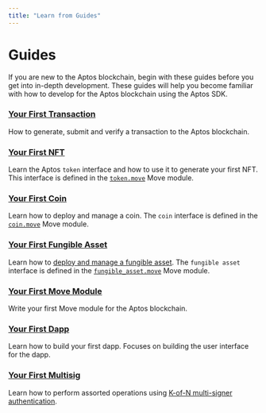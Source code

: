 ```yaml
---
title: "Learn from Guides"
---
```


# Guides

If you are new to the Aptos blockchain, begin with these guides before you get into in-depth development. These guides will help you become familiar with how to develop for the Aptos blockchain using the Aptos SDK.

### [Your First Transaction](guides/first-transaction.mdx)

How to generate, submit and verify a transaction to the Aptos blockchain.

### [Your First NFT](guides/your-first-nft.mdx)

Learn the Aptos `token` interface and how to use it to generate your first NFT. This interface is defined in the [`token.move`](https://github.com/aptos-labs/aptos-core/blob/main/aptos-move/framework/aptos-token/sources/token.move) Move module.

### [Your First Coin](guides/first-coin.mdx)

Learn how to deploy and manage a coin. The `coin` interface is defined in the [`coin.move`](https://github.com/aptos-labs/aptos-core/blob/main/aptos-move/framework/aptos-framework/sources/coin.move) Move module.

### [Your First Fungible Asset](guides/first-fungible-asset.mdx)

Learn how to [deploy and manage a fungible asset](guides/first-fungible-asset.mdx). The `fungible asset` interface is defined in the [`fungible_asset.move`](https://github.com/aptos-labs/aptos-core/blob/main/aptos-move/framework/aptos-framework/sources/fungible_asset.move) Move module.

### [Your First Move Module](guides/first-move-module.mdx)

Write your first Move module for the Aptos blockchain.

### [Your First Dapp](guides/build-e2e-dapp.mdx)

Learn how to build your first dapp. Focuses on building the user interface for the dapp.

### [Your First Multisig](guides/first-multisig.mdx)

Learn how to perform assorted operations using [K-of-N multi-signer authentication](../network/blockchain/accounts.mdx#multied25519-authentication).

